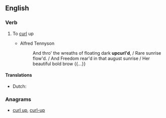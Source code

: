 ==English==

===Verb===
{{en-verb}}

# {{label|en|transitive|rare}} To [[curl]] up
#* Alfred Tennyson
#*: And thro' the wreaths of floating dark '''upcurl'd''', / Rare sunrise flow'd. / And Freedom rear'd in that august sunrise / Her beautiful bold brow {{...}}

====Translations====
{{trans-top|curl up}}
* Dutch: {{t+|nl|krullen}}
{{trans-mid}}
{{trans-bottom}}

===Anagrams===
* [[curl up#English|curl up]], [[curl-up#English|curl-up]]